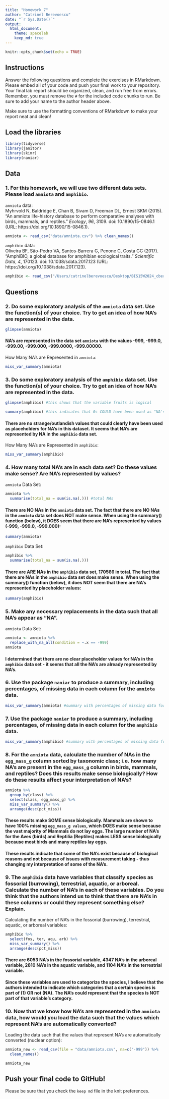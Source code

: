 ```yaml
---
title: "Homework 7"
author: "Catrinel Berevoescu"
date: "`r Sys.Date()`"
output:
  html_document: 
    theme: spacelab
    keep_md: true
---
```


```r
knitr::opts_chunk$set(echo = TRUE)
```

## Instructions
Answer the following questions and complete the exercises in RMarkdown. Please embed all of your code and push your final work to your repository. Your final lab report should be organized, clean, and run free from errors. Remember, you must remove the `#` for the included code chunks to run. Be sure to add your name to the author header above.  

Make sure to use the formatting conventions of RMarkdown to make your report neat and clean!  

## Load the libraries
```r
library(tidyverse)
library(janitor)
library(skimr)
library(naniar)
``` 

## Data   

### 1. For this homework, we will use two different data sets. Please load `amniota` and `amphibio`.  

`amniota` data:  
Myhrvold N, Baldridge E, Chan B, Sivam D, Freeman DL, Ernest SKM (2015). “An amniote life-history
database to perform comparative analyses with birds, mammals, and reptiles.” _Ecology_, *96*, 3109.
doi: 10.1890/15-0846.1 (URL: https://doi.org/10.1890/15-0846.1).    

```r
amniota <- read_csv("data/amniota.csv") %>% clean_names()
```

`amphibio` data:  
Oliveira BF, São-Pedro VA, Santos-Barrera G, Penone C, Costa GC (2017). “AmphiBIO, a global database
for amphibian ecological traits.” _Scientific Data_, *4*, 170123. doi: 10.1038/sdata.2017.123 (URL:
https://doi.org/10.1038/sdata.2017.123).   

```r
amphibio <- read_csv("/Users/catrinelberevoescu/Desktop/BIS15W2024_cberevoescu/lab8/data/amphibio.csv") %>% clean_names()
```

## Questions    

### 2. Do some exploratory analysis of the `amniota` data set. Use the function(s) of your choice. Try to get an idea of how NA's are represented in the data.    

```r
glimpse(amniota)
```

#### NA's are represented in the data set `amniota` with the values -999, -999.0, -999.00, -999.000, -999.0000, -999.00000.    

How Many NA's are Represented in `amniota`:    

```r
miss_var_summary(amniota)
```

### 3. Do some exploratory analysis of the `amphibio` data set. Use the function(s) of your choice. Try to get an idea of how NA's are represented in the data.  

```r
glimpse(amphibio) #this shows that the variable fruits is logical
```

```r
summary(amphibio) #this indicates that 0s COULD have been used as "NA's" for the variables dir, lar, viv, considering that the data in these columns is binary as in other columns in this data set
```

#### There are no strange/outlandish values that could clearly have been used as placeholders for NA's in this dataset. It seems that NA's are represented by NA in the `amphibio` data set.    

How Many NA's are Represented in `amphibio`:    

```r
miss_var_summary(amphibio)
```

### 4. How many total NA's are in each data set? Do these values make sense? Are NA's represented by values?    

`amniota` Data Set:   

```r
amniota %>% 
  summarise(total_na = sum(is.na(.))) #total NAs
```

#### There are NO NAs in the `amniota` data set. The fact that there are NO NAs in the `amniota` data set does NOT make sense. When using the summary() function (below), it DOES seem that there are NA's represented by values (-999, -999.0, -999.000):    

```r
summary(amniota)
```

`amphibio` Data Set:   

```r
amphibio %>% 
  summarise(total_na = sum(is.na(.)))
```

#### There are ARE NAs in the `amphibio` data set, 170566 in total. The fact that there are NAs in the `amphibio` data set does make sense. When using the summary() function (below), it does NOT seem that there are NA's represented by placeholder values:    

```r
summary(amphibio)
```

### 5. Make any necessary replacements in the data such that all NA's appear as "NA".  

`amniota` Data Set:    

```r
amniota <- amniota %>% 
  replace_with_na_all(condition = ~.x == -999) 
amniota
```

#### I determined that there are no clear placeholder values for NA's in the `amphibio` data set - it seems that all the NA's are already represented by NA's.    

### 6. Use the package `naniar` to produce a summary, including percentages, of missing data in each column for the `amniota` data.  

```r
miss_var_summary(amniota) #summary with percentages of missing data for each variable in amniota data
```

### 7. Use the package `naniar` to produce a summary, including percentages, of missing data in each column for the `amphibio` data.    

```r
miss_var_summary(amphibio) #summary with percentages of missing data for each variable in amphibio data
```

### 8. For the `amniota` data, calculate the number of NAs in the `egg_mass_g` column sorted by taxonomic class; i.e. how many NA's are present in the `egg_mass_g` column in birds, mammals, and reptiles? Does this results make sense biologically? How do these results affect your interpretation of NA's?    

```r
amniota %>%
  group_by(class) %>%
  select(class, egg_mass_g) %>% 
  miss_var_summary() %>% 
  arrange(desc(pct_miss))
```

#### These results make SOME sense biologically. Mammals are shown to have 100% missing `egg_mass_g values`, which DOES make sense because the vast majority of Mammals do not lay eggs. The large number of NA's for the Aves (birds) and Reptilia (Reptiles) makes LESS sense biologically because most birds and many reptiles lay eggs.    
#### These results indicate that some of the NA's exist because of biological reasons and not because of issues with measurement taking - thus changing my interpretation of some of the NA's.    

### 9. The `amphibio` data have variables that classify species as fossorial (burrowing), terrestrial, aquatic, or arboreal. Calculate the number of NA's in each of these variables. Do you think that the authors intend us to think that there are NA's in these columns or could they represent something else? Explain.     

Calculating the number of NA's in the fossorial (burrowing), terrestrial, aquatic, or arboreal variables:   

```r
amphibio %>%
  select(fos, ter, aqu, arb) %>% 
  miss_var_summary() %>% 
  arrange(desc(pct_miss))
```

#### There are 6053 NA's in the fossorial variable, 4347 NA's in the arboreal variable, 2810 NA's in the aquatic variable, and 1104 NA's in the terrestrial variable.    
#### Since these variables are used to categorize the species, I believe that the authors intended to indicate which categories that a certain species is part of (1) OR not (NA). The NA's could represent that the species is NOT part of that variable's category.    

### 10. Now that we know how NA's are represented in the `amniota` data, how would you load the data such that the values which represent NA's are automatically converted?     

Loading the data such that the values that represent NA's are automatically converted (nuclear option):     

```r
amniota_new <- read_csv(file = "data/amniota.csv", na=c("-999")) %>% 
  clean_names()
```

```r
amniota_new
```

## Push your final code to GitHub!
Please be sure that you check the `keep md` file in the knit preferences.  